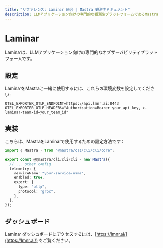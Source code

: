 ```yaml
---
title: "リファレンス: Laminar 統合 | Mastra 観測性ドキュメント"
description: LLMアプリケーション向けの専門的な観測性プラットフォームであるMastraとLaminarを統合するためのドキュメント。
---
```


# Laminar

Laminarは、LLMアプリケーション向けの専門的なオブザーバビリティプラットフォームです。

## 設定

LaminarをMastraと一緒に使用するには、これらの環境変数を設定してください:

```env
OTEL_EXPORTER_OTLP_ENDPOINT=https://api.lmnr.ai:8443
OTEL_EXPORTER_OTLP_HEADERS="Authorization=Bearer your_api_key, x-laminar-team-id=your_team_id"
```

## 実装

こちらは、MastraをLaminarで使用するための設定方法です：

```typescript
import { Mastra } from "@mastra/cli/cli/cli/core";

export const @@mastra/cli/cli/cli = new Mastra({
  // ... other config
  telemetry: {
    serviceName: "your-service-name",
    enabled: true,
    export: {
      type: "otlp",
      protocol: "grpc",
    },
  },
});
```

## ダッシュボード

Laminar ダッシュボードにアクセスするには、[https://lmnr.ai/](https://lmnr.ai/) をご覧ください。
